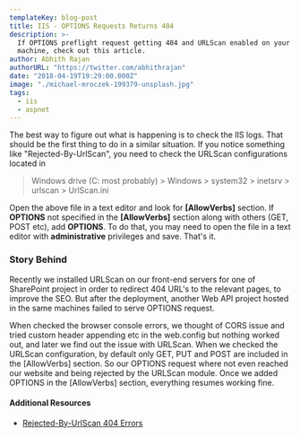 ```yaml
---
templateKey: blog-post
title: IIS - OPTIONS Requests Returns 404
description: >-
  If OPTIONS preflight request getting 404 and URLScan enabled on your hosting
  machine, check out this article.
author: Abhith Rajan
authorURL: "https://twitter.com/abhithrajan"
date: "2018-04-19T19:29:00.000Z"
image: "./michael-mroczek-199379-unsplash.jpg"
tags:
  - iis
  - aspnet
---
```


The best way to figure out what is happening is to check the IIS logs. That should be the first thing to do in a similar situation. If you notice something like "Rejected-By-UrlScan", you need to check the URLScan configurations located in

> Windows drive (C: most probably) > Windows > system32 > inetsrv > urlscan > UrlScan.ini

Open the above file in a text editor and look for **[AllowVerbs]** section. If **OPTIONS** not specified in the **[AllowVerbs]** section along with others (GET, POST etc), add **OPTIONS**. To do that, you may need to open the file in a text editor with **administrative** privileges and save. That's it.

### Story Behind

Recently we installed URLScan on our front-end servers for one of SharePoint project in order to redirect 404 URL's to the relevant pages, to improve the SEO. But after the deployment, another Web API project hosted in the same machines failed to serve OPTIONS request.

When checked the browser console errors, we thought of CORS issue and tried custom header appending etc in the web.config but nothing worked out, and later we find out the issue with URLScan. When we checked the URLScan configuration, by default only GET, PUT and POST are included in the [AllowVerbs] section. So our OPTIONS request where not even reached our website and being rejected by the URLScan module. Once we added OPTIONS in the [AllowVerbs] section, everything resumes working fine.

#### Additional Resources

- [Rejected-By-UrlScan 404 Errors](http://www.pressthered.com/rejected-by-urlscan_404_errors/)
